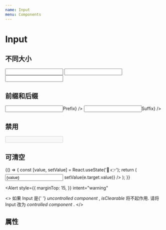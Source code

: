 ```yaml
---
name: Input
menu: Components
---
```





# Input

## 不同大小

<Playground>
  <Input size="small" defaultValue="Small" />
  <Input size="normal" defaultValue="Normal" />
  <Input size="large" defaultValue="Large" />
</Playground>

## 前缀和后缀

<Playground>
  <Input prefix={<span>Prefix</span>} />
  <Input suffix={<span>Suffix</span>} />
</Playground>

## 禁用

<Playground>
  <Input defaultValue="Disabled" disabled />
</Playground>

## 可清空

<Playground>
  {() => {
    const [value, setValue] = React.useState('🌚 👉');
    return (
      <Input
        value={value}
        isClearable
        onChange={(e) => setValue(e.target.value)}
      />
    );
  }}
</Playground>

<Alert
  style={{
    marginTop: 15,
  }}
  intent="warning"
>
  <>
    如果 Input 是{' '}
    <Link
      href="https://reactjs.org/docs/uncontrolled-components.html"
      target="_blank"
    >
      <i>uncontrolled component</i>
    </Link>
    , <i>isClearable</i> 将不起作用. 请将 Input 改为 <Link
      href="https://reactjs.org/docs/forms.html#controlled-components"
      target="_blank"
    >
      <i>controlled component</i>
    </Link>.
  </>
</Alert>

## 属性

<Props of={Input} />

